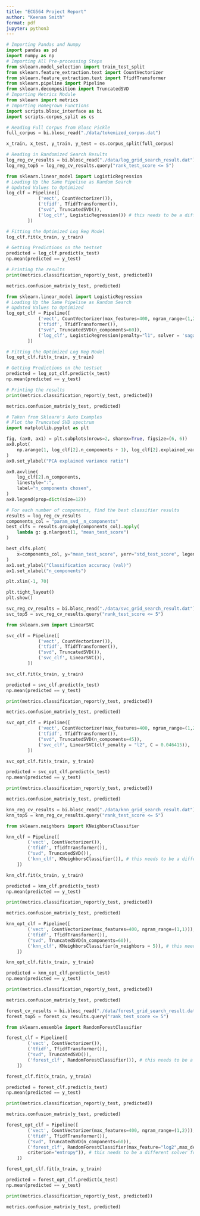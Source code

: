 ```yaml
---
title: "ECG564 Project Report"
author: "Keenan Smith"
format: pdf
jupyter: python3
---
```




```python
# Importing Pandas and Numpy
import pandas as pd
import numpy as np
# Importing All Pre-processing Steps
from sklearn.model_selection import train_test_split
from sklearn.feature_extraction.text import CountVectorizer
from sklearn.feature_extraction.text import TfidfTransformer
from sklearn.pipeline import Pipeline
from sklearn.decomposition import TruncatedSVD
# Importing Metrics Module
from sklearn import metrics
# Importing Homegrown Functions
import scripts.blosc_interface as bi
import scripts.corpus_split as cs
```


```python
# Reading Full Corpus from Blosc Pickle
full_corpus = bi.blosc_read("./data/tokenized_corpus.dat")
```

```python
x_train, x_test, y_train, y_test = cs.corpus_split(full_corpus)
```

```python
# Reading in Randomized Search Results
log_reg_cv_results = bi.blosc_read("./data/log_grid_search_result.dat")
log_reg_top5 = log_reg_cv_results.query("rank_test_score <= 5")
```

```python
from sklearn.linear_model import LogisticRegression
# Loading Up the Same Pipeline as Random Search
# Updated Values to Optimized
log_clf = Pipeline([
            ('vect', CountVectorizer()),
            ('tfidf', TfidfTransformer()),
            ("svd", TruncatedSVD()),
            ('log_clf', LogisticRegression()) # this needs to be a different solver for LASSO
        ])

# Fitting the Optimized Log Reg Model
log_clf.fit(x_train, y_train)

# Getting Predictions on the testset
predicted = log_clf.predict(x_test)
np.mean(predicted == y_test)

# Printing the results
print(metrics.classification_report(y_test, predicted))

metrics.confusion_matrix(y_test, predicted)
```

```python
from sklearn.linear_model import LogisticRegression
# Loading Up the Same Pipeline as Random Search
# Updated Values to Optimized
log_opt_clf = Pipeline([
            ('vect', CountVectorizer(max_features=400, ngram_range=(1,2))),
            ('tfidf', TfidfTransformer()),
            ("svd", TruncatedSVD(n_components=60)),
            ('log_clf', LogisticRegression(penalty="l1", solver = 'saga', C=21.544347, max_iter=1000)), # this needs to be a different solver for LASSO
        ])

# Fitting the Optimized Log Reg Model
log_opt_clf.fit(x_train, y_train)

# Getting Predictions on the testset
predicted = log_opt_clf.predict(x_test)
np.mean(predicted == y_test)

# Printing the results
print(metrics.classification_report(y_test, predicted))

metrics.confusion_matrix(y_test, predicted)
```

```python
# Taken from Sklearn's Auto Examples
# Plot the Truncated SVD spectrum
import matplotlib.pyplot as plt

fig, (ax0, ax1) = plt.subplots(nrows=2, sharex=True, figsize=(6, 6))
ax0.plot(
    np.arange(1, log_clf[2].n_components + 1), log_clf[2].explained_variance_ratio_, "+", linewidth=2
)
ax0.set_ylabel("PCA explained variance ratio")

ax0.axvline(
    log_clf[2].n_components,
    linestyle=":",
    label="n_components chosen",
)
ax0.legend(prop=dict(size=12))

# For each number of components, find the best classifier results
results = log_reg_cv_results
components_col = "param_svd__n_components"
best_clfs = results.groupby(components_col).apply(
    lambda g: g.nlargest(1, "mean_test_score")
)

best_clfs.plot(
    x=components_col, y="mean_test_score", yerr="std_test_score", legend=False, ax=ax1
)
ax1.set_ylabel("Classification accuracy (val)")
ax1.set_xlabel("n_components")

plt.xlim(-1, 70)

plt.tight_layout()
plt.show()
```

```python
svc_reg_cv_results = bi.blosc_read("./data/svc_grid_search_result.dat")
svc_top5 = svc_reg_cv_results.query("rank_test_score <= 5")
```

```python
from sklearn.svm import LinearSVC

svc_clf = Pipeline([
            ('vect', CountVectorizer()),
            ('tfidf', TfidfTransformer()),
            ("svd", TruncatedSVD()),
            ('svc_clf', LinearSVC()),
        ])

svc_clf.fit(x_train, y_train)

predicted = svc_clf.predict(x_test)
np.mean(predicted == y_test)

print(metrics.classification_report(y_test, predicted))

metrics.confusion_matrix(y_test, predicted)
```

```python

svc_opt_clf = Pipeline([
            ('vect', CountVectorizer(max_features=400, ngram_range=(1,2))),
            ('tfidf', TfidfTransformer()),
            ("svd", TruncatedSVD(n_components=45)),
            ('svc_clf', LinearSVC(clf_penalty = "l2", C = 0.046415)),
        ])

svc_opt_clf.fit(x_train, y_train)

predicted = svc_opt_clf.predict(x_test)
np.mean(predicted == y_test)

print(metrics.classification_report(y_test, predicted))

metrics.confusion_matrix(y_test, predicted)
```


```python
knn_reg_cv_results = bi.blosc_read("./data/knn_grid_search_result.dat")
knn_top5 = knn_reg_cv_results.query("rank_test_score <= 5")
```

```python
from sklearn.neighbors import KNeighborsClassifier

knn_clf = Pipeline([
        ('vect', CountVectorizer()),
        ('tfidf', TfidfTransformer()),
        ("svd", TruncatedSVD()),
        ('knn_clf', KNeighborsClassifier()), # this needs to be a different solver for LASSO
    ])

knn_clf.fit(x_train, y_train)

predicted = knn_clf.predict(x_test)
np.mean(predicted == y_test)

print(metrics.classification_report(y_test, predicted))

metrics.confusion_matrix(y_test, predicted)
```

```python
knn_opt_clf = Pipeline([
        ('vect', CountVectorizer(max_features=400, ngram_range=(1,1))),
        ('tfidf', TfidfTransformer()),
        ("svd", TruncatedSVD(n_components=60)),
        ('knn_clf', KNeighborsClassifier(n_neighbors = 5)), # this needs to be a different solver for LASSO
    ])

knn_opt_clf.fit(x_train, y_train)

predicted = knn_opt_clf.predict(x_test)
np.mean(predicted == y_test)

print(metrics.classification_report(y_test, predicted))

metrics.confusion_matrix(y_test, predicted)
```

```python
forest_cv_results = bi.blosc_read("./data/forest_grid_search_result.dat")
forest_top5 = forest_cv_results.query("rank_test_score <= 5")
```

```python
from sklearn.ensemble import RandomForestClassifier

forest_clf = Pipeline([
        ('vect', CountVectorizer()),
        ('tfidf', TfidfTransformer()),
        ("svd", TruncatedSVD()),
        ('forest_clf', RandomForestClassifier()), # this needs to be a different solver for LASSO
    ])

forest_clf.fit(x_train, y_train)

predicted = forest_clf.predict(x_test)
np.mean(predicted == y_test)

print(metrics.classification_report(y_test, predicted))

metrics.confusion_matrix(y_test, predicted)
```

```python
forest_opt_clf = Pipeline([
        ('vect', CountVectorizer(max_features=400, ngram_range=(1,2))),
        ('tfidf', TfidfTransformer()),
        ("svd", TruncatedSVD(n_components=60)),
        ('forest_clf', RandomForestClassifier(max_feature="log2",max_depth=35,
        criterion="entropy")), # this needs to be a different solver for LASSO
    ])

forest_opt_clf.fit(x_train, y_train)

predicted = forest_opt_clf.predict(x_test)
np.mean(predicted == y_test)

print(metrics.classification_report(y_test, predicted))

metrics.confusion_matrix(y_test, predicted)
```


